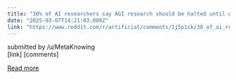 ```yaml
---
title: "30% of AI researchers say AGI research should be halted until we have a way to fully control these systems (AAAI survey)"
date: "2025-03-07T14:21:03.000Z"
link: "https://www.reddit.com/r/artificial/comments/1j5p1sk/30_of_ai_researchers_say_agi_research_should_be/"
---
```


submitted by    /u/MetaKnowing  
 [link]   [comments]

[Read more](https://www.reddit.com/r/artificial/comments/1j5p1sk/30_of_ai_researchers_say_agi_research_should_be/)
